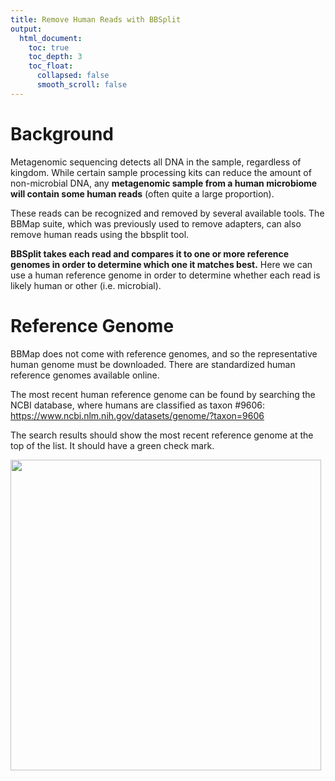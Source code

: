 ```yaml
---
title: Remove Human Reads with BBSplit
output: 
  html_document: 
    toc: true
    toc_depth: 3
    toc_float:
      collapsed: false
      smooth_scroll: false
---
```


# Background

Metagenomic sequencing detects all DNA in the sample, regardless of kingdom.
While certain sample processing kits can reduce the amount of non-microbial DNA,
any **metagenomic sample from a human microbiome will contain some human reads**
(often quite a large proportion).

These reads can be recognized and removed by several available tools. The BBMap
suite, which was previously used to remove adapters, can also remove human reads
using the bbsplit tool.

**BBSplit takes each read and compares it to one or more reference genomes in
order to determine which one it matches best.** Here we can use a human
reference genome in order to determine whether each read is likely human or
other (i.e. microbial).

# Reference Genome

BBMap does not come with reference genomes, and so the representative human
genome must be downloaded. There are standardized human reference genomes
available online.

The most recent human reference genome can be found by searching the NCBI
database, where humans are classified as taxon #9606:
<https://www.ncbi.nlm.nih.gov/datasets/genome/?taxon=9606>

The search results should show the most recent reference genome at the top of
the list. It should have a green check mark.

![](ncbi_refgenome.JPG){width="497"}
